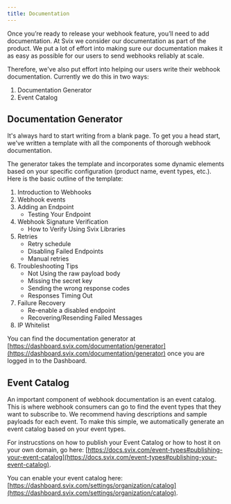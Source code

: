 ```yaml
---
title: Documentation
---
```


Once you’re ready to release your webhook feature, you’ll need to add documentation. At Svix we consider our documentation as part of the product. We put a lot of effort into making sure our documentation makes it as easy as possible for our users to send webhooks reliably at scale.

Therefore, we've also put effort into helping our users write their webhook documentation. Currently we do this in two ways:

1. Documentation Generator
2. Event Catalog

## Documentation Generator

It's always hard to start writing from a blank page. To get you a head start, we've written a template with all the components of thorough webhook documentation.

The generator takes the template and incorporates some dynamic elements based on your specific configuration (product name, event types, etc.).
Here is the basic outline of the template:

1. Introduction to Webhooks
2. Webhook events
3. Adding an Endpoint
    * Testing Your Endpoint
4. Webhook Signature Verification
    * How to Verify Using Svix Libraries
5. Retries
    * Retry schedule
    * Disabling Failed Endpoints
    * Manual retries
6. Troubleshooting Tips
    * Not Using the raw payload body
    * Missing the secret key
    * Sending the wrong response codes
    * Responses Timing Out
7. Failure Recovery
    * Re-enable a disabled endpoint
    * Recovering/Resending Failed Messages
8. IP Whitelist

You can find the documentation generator at [https://dashboard.svix.com/documentation/generator](https://dashboard.svix.com/documentation/generator) once you are logged in to the Dashboard.

## Event Catalog

An important component of webhook documentation is an event catalog. This is where webhook consumers can go to find the event types that they want to subscribe to. We recommend having descriptions and sample payloads for each event. To make this simple, we automatically generate an event catalog based on your event types.

For instrucstions on how to publish your Event Catalog or how to host it on your own domain, go here: [https://docs.svix.com/event-types#publishing-your-event-catalog](https://docs.svix.com/event-types#publishing-your-event-catalog).

You can enable your event catalog here: [https://dashboard.svix.com/settings/organization/catalog](https://dashboard.svix.com/settings/organization/catalog).